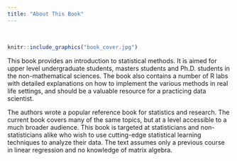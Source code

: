 ```yaml
---
title: "About This Book"
---
```

<br>
```r
knitr::include_graphics("book_cover.jpg")
```
This book provides an introduction to statistical methods. It is aimed for upper level undergraduate students, masters students and Ph.D. students in the non-mathematical sciences. The book also contains a number of R labs with detailed explanations on how to implement the various methods in real life settings, and should be a valuable resource for a practicing data scientist.

The authors wrote a popular reference book for statistics and research. The current book covers many of the same topics, but at a level accessible to a much broader audience. This book is targeted at statisticians and non-statisticians alike who wish to use cutting-edge statistical learning techniques to analyze their data. The text assumes only a previous course in linear regression and no knowledge of matrix algebra.